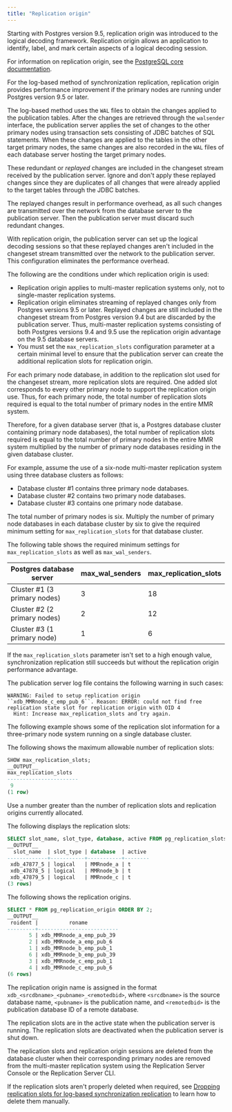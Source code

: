 ```yaml
---
title: "Replication origin"
---
```


<div id="replication_origin" class="registered_link"></div>

Starting with Postgres version 9.5, replication origin was introduced to the logical decoding framework. Replication origin allows an application to identify, label, and mark certain aspects of a logical decoding session.

For information on replication origin, see the [PostgreSQL core documentation](https://www.postgresql.org/docs/current/static/replication-origins.html).

For the log-based method of synchronization replication, replication origin provides performance improvement if the primary nodes are running under Postgres version 9.5 or later.

The log-based method uses the `WAL` files to obtain the changes applied to the publication tables. After the changes are retrieved through the `walsender` interface, the publication server applies the set of changes to the other primary nodes using transaction sets consisting of JDBC batches of SQL statements. When these changes are applied to the tables in the other target primary nodes, the same changes are also recorded in the `WAL` files of each database server hosting the target primary nodes.

These redundant or *replayed* changes are included in the changeset stream received by the publication server. Ignore and don't apply these replayed changes since they are duplicates of all changes that were already applied to the target tables through the JDBC batches.

The replayed changes result in performance overhead, as all such changes are transmitted over the network from the database server to the publication server. Then the publication server must discard such redundant changes.

With replication origin, the publication server can set up the logical decoding sessions so that these replayed changes aren't included in the changeset stream transmitted over the network to the publication server. This configuration eliminates the performance overhead.

The following are the conditions under which replication origin is used:

-   Replication origin applies to multi-master replication systems only, not to single-master replication systems.
-   Replication origin eliminates streaming of replayed changes only from Postgres versions 9.5 or later. Replayed changes are still included in the changeset stream from Postgres version 9.4 but are discarded by the publication server. Thus, multi-master replication systems consisting of both Postgres versions 9.4 and 9.5 use the replication origin advantage on the 9.5 database servers.
-   You must set the `max_replication_slots` configuration parameter at a certain minimal level to ensure that the publication server can create the additional replication slots for replication origin.

For each primary node database, in addition to the replication slot used for the changeset stream, more replication slots are required. One added slot corresponds to every other primary node to support the replication origin use. Thus, for each primary node, the total number of replication slots required is equal to the total number of primary nodes in the entire MMR system.

Therefore, for a given database server (that is, a Postgres database cluster containing primary node databases), the total number of replication slots required is equal to the total number of primary nodes in the entire MMR system multiplied by the number of primary node databases residing in the given database cluster.

For example, assume the use of a six-node multi-master replication system using three database clusters as follows:

-   Database cluster #1 contains three primary node databases.
-   Database cluster #2 contains two primary node databases.
-   Database cluster #3 contains one primary node database.

The total number of primary nodes is six. Multiply the number of primary node databases in each database cluster by six to give the required minimum setting for `max_replication_slots` for that database cluster.

The following table shows the required minimum settings for `max_replication_slots` as well as `max_wal_senders`.

| Postgres database server                               | max_wal_senders | max_replication_slots        |
| ---------------------------------------------------------- | ------------------- | -------------------------------- |
| Cluster #1 (3 primary nodes) | 3                   | 18 |
| Cluster #2 (2 primary nodes)| 2                   | 12 |
| Cluster #3 (1 primary node) | 1                   | 6 |


If the `max_replication_slots` parameter isn't set to a high enough value, synchronization replication still succeeds but without the replication origin performance advantage.

The publication server log file contains the following warning in such cases:

```text
WARNING: Failed to setup replication origin ``xdb_MMRnode_c_emp_pub_6``. Reason: ERROR: could not find free replication state slot for replication origin with OID 4
  Hint: Increase max_replication_slots and try again.
```

The following example shows some of the replication slot information for a three-primary node system running on a single database cluster.

The following shows the maximum allowable number of replication slots:

```sql
SHOW max_replication_slots;
__OUTPUT__
max_replication_slots
-----------------------
 9
(1 row)
```

Use a number greater than the number of replication slots and replication origins currently allocated.

The following displays the replication slots:

```sql
SELECT slot_name, slot_type, database, active FROM pg_replication_slots ORDER BY 1;
__OUTPUT__
  slot_name  | slot_type | database  | active
-------------+-----------+-----------+--------
 xdb_47877_5 | logical   | MMRnode_a | t
 xdb_47878_5 | logical   | MMRnode_b | t
 xdb_47879_5 | logical   | MMRnode_c | t
(3 rows)
```

The following shows the replication origins.

```sql
SELECT * FROM pg_replication_origin ORDER BY 2;
__OUTPUT__
 roident |          roname
---------+--------------------------
       5 | xdb_MMRnode_a_emp_pub_39
       2 | xdb_MMRnode_a_emp_pub_6
       1 | xdb_MMRnode_b_emp_pub_1
       6 | xdb_MMRnode_b_emp_pub_39
       3 | xdb_MMRnode_c_emp_pub_1
       4 | xdb_MMRnode_c_emp_pub_6
(6 rows)
```

The replication origin name is assigned in the format `xdb_<srcdbname>_<pubname>_<remotedbid>`, where `<srcdbname>` is the source database name, `<pubname>` is the publication name, and `<remotedbid>` is the publication database ID of a remote database.

The replication slots are in the active state when the publication server is running. The replication slots are deactivated when the publication server is shut down.

The replication slots and replication origin sessions are deleted from the database cluster when their corresponding primary nodes are removed from the multi-master replication system using the Replication Server Console or the Replication Server CLI.

If the replication slots aren't properly deleted when required, see [Dropping replication slots for log-based synchronization replication](../../../10_appendix/02_resolving_problems/04_troubleshooting_areas/#drop_replication_slots_for_log_based) to learn how to delete them manually.
